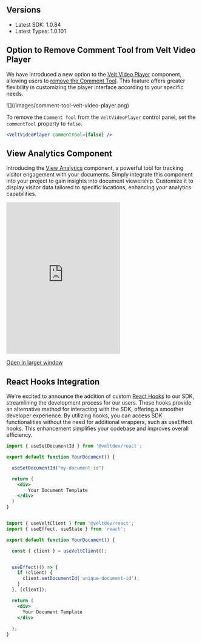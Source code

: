 
## Versions

- Latest SDK: 1.0.84
- Latest Types: 1.0.101


## Option to Remove Comment Tool from Velt Video Player

We have introduced a new option to the [Velt Video Player](/async-collaboration/video-player-comments/overview) component, allowing users to [remove the Comment Tool](/async-collaboration/video-player-comments/customize-behavior). This feature offers greater flexibility in customizing the player interface according to your specific needs.

<Frame caption="Velt Video Player with Comment Tool Enabled">
![](/images/comment-tool-velt-video-player.png)
</Frame>

To remove the `Comment Tool` from the `VeltVideoPlayer` control panel, set the `commentTool` property to `false`.

```jsx
<VeltVideoPlayer commentTool={false} />
```


## View Analytics Component

Introducing the [View Analytics](/async-collaboration/view-analytics/overview) component, a powerful tool for tracking visitor engagement with your documents. Simply integrate this component into your project to gain insights into document viewership. Customize it to display visitor data tailored to specific locations, enhancing your analytics capabilities.

<Frame>
<iframe
      src="https://landing-page-demo-velt.vercel.app/?feature=view-analytics"
      allow="camera; microphone"
      scrolling="no"
      frameBorder="0"
      className="w-full"
      height="400px"
    ></iframe>
</Frame>

[Open in larger window](https://landing-page-demo-velt.vercel.app/?feature=view-analytics)



## React Hooks Integration

We're excited to announce the addition of custom [React Hooks](/api-reference/hooks/hooks) to our SDK, streamlining the development process for our users. These hooks provide an alternative method for interacting with the SDK, offering a smoother developer experience. By utilizing hooks, you can access SDK functionalities without the need for additional wrappers, such as useEffect hooks. This enhancement simplifies your codebase and improves overall efficiency.


<Tabs>

<Tab title="Example with Hooks">

```jsx
import { useSetDocumentId } from '@veltdev/react';

export default function YourDocument() {

  useSetDocumentId("my-document-id")

  return (
    <div>
        Your Document Template
    </div>
  )
}
```

</Tab>

<Tab title="Example without Hooks">

```jsx

import { useVeltClient } from '@veltdev/react';
import { useEffect, useState } from 'react';

export default function YourDocument() {

  const { client } = useVeltClient();


  useEffect(() => {
    if (client) {
      client.setDocumentId('unique-document-id');
    }
  }, [client]);

  return (
    <div>
      Your Document Template 
    </div>
    
  );
}
```

</Tab>

</Tabs>